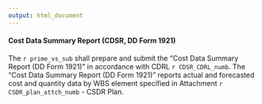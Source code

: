 ```yaml
---
output: html_document
---
```

#### Cost Data Summary Report (CDSR, DD Form 1921)
The `r prime_vs_sub` shall prepare and submit the "Cost Data Summary Report (DD Form 1921)" in accordance with CDRL `r CDSR_CDRL_numb`. The "Cost Data Summary Report (DD Form 1921)" reports actual and forecasted cost and quantity data by WBS element specified in Attachment `r CSDR_plan_attch_numb` - CSDR Plan.  

